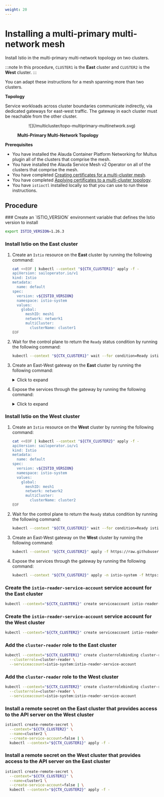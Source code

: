 ```yaml
---
weight: 20
---
```


# Installing a multi-primary multi-network mesh

Install Istio in the multi-primary multi-network topology on two clusters.

:::note
In this procedure, `CLUSTER1` is the **East** cluster and `CLUSTER2` is the **West** cluster.
:::

You can adapt these instructions for a mesh spanning more than two clusters.

**Topology**

Service workloads across cluster boundaries communicate indirectly, via dedicated gateways for east-west traffic.
The gateway in each cluster must be reachable from the other cluster.

<figure>
  <p align="center" width="100%">
    ![](/multicluster/topo-multiprimary-multinetwork.svg)
    <figcaption><strong>Multi-Primary Multi-Network Topology</strong></figcaption>
  </p>
</figure>

**Prerequisites**

- You have installed the Alauda Container Platform Networking for Multus plugin all of the clusters that comprise the mesh.
- You have installed the Alauda Service Mesh v2 Operator on all of the clusters that comprise the mesh.
- You have completed [Creating certificates for a multi-cluster mesh](./configuration-overview.mdx#creating-certificates-for-a-multi-cluster-mesh).
- You have completed [Applying certificates to a multi-cluster topology](./configuration-overview.mdx#applying-certificates-to-a-multi-network-multi-cluster-mesh).
- You have `istioctl` installed locally so that you can use to run these instructions.

## Procedure

<Steps>
  ### Create an `ISTIO_VERSION` environment variable that defines the Istio version to install

  ```bash
  export ISTIO_VERSION=1.26.3
  ```

  ### Install Istio on the **East** cluster

  1. Create an `Istio` resource on the **East** cluster by running the following command:

     ```bash
     cat <<EOF | kubectl --context "${CTX_CLUSTER1}" apply -f -
     apiVersion: sailoperator.io/v1
     kind: Istio
     metadata:
       name: default
     spec:
       version: v${ISTIO_VERSION}
       namespace: istio-system
       values:
         global:
           meshID: mesh1
           network: network1
           multiCluster:
             clusterName: cluster1
     EOF
     ```

  2. Wait for the control plane to return the `Ready` status condition by running the following command:

     ```bash
     kubectl --context "${CTX_CLUSTER1}" wait --for condition=Ready istio/default --timeout=3m
     ```

  3. Create an East-West gateway on the **East** cluster by running the following command:

     <details>
       <summary>Click to expand</summary>

       ```bash
       kubectl --context "${CTX_CLUSTER1}" apply -f https://raw.githubusercontent.com/alauda-mesh/sail-operator/main/docs/deployment-models/resources/east-west-gateway-net1.yaml
       ```
     </details>

  4. Expose the services through the gateway by running the following command:

     <details>
       <summary>Click to expand</summary>

       ```bash
       kubectl --context "${CTX_CLUSTER1}" apply -n istio-system -f https://raw.githubusercontent.com/aladua-mesh/sail-operator/main/docs/deployment-models/resources/expose-services.yaml
       ```
     </details>

  ### Install Istio on the **West** cluster

  1. Create an `Istio` resource on the **West** cluster by running the following command:

     ```bash
     cat <<EOF | kubectl --context "${CTX_CLUSTER2}" apply -f -
     apiVersion: sailoperator.io/v1
     kind: Istio
     metadata:
       name: default
     spec:
       version: v${ISTIO_VERSION}
       namespace: istio-system
       values:
         global:
           meshID: mesh1
           network: network2
           multiCluster:
             clusterName: cluster2
     EOF
     ```

  2. Wait for the control plane to return the `Ready` status condition by running the following command:

     ```bash
     kubectl --context "${CTX_CLUSTER2}" wait --for condition=Ready istio/default --timeout=3m
     ```

  3. Create an East-West gateway on the **West** cluster by running the following command:

     ```bash
     kubectl --context "${CTX_CLUSTER2}" apply -f https://raw.githubusercontent.com/alauda-mesh/sail-operator/main/docs/deployment-models/resources/east-west-gateway-net2.yaml
     ```

  4. Expose the services through the gateway by running the following command:

     ```bash
     kubectl --context "${CTX_CLUSTER2}" apply -n istio-system -f https://raw.githubusercontent.com/alauda-mesh/sail-operator/main/docs/deployment-models/resources/expose-services.yaml
     ```

  ### Create the `istio-reader-service-account` service account for the **East** cluster

  ```bash
  kubectl --context="${CTX_CLUSTER1}" create serviceaccount istio-reader-service-account -n istio-system
  ```

  ### Create the `istio-reader-service-account` service account for the **West** cluster

  ```bash
  kubectl --context="${CTX_CLUSTER2}" create serviceaccount istio-reader-service-account -n istio-system
  ```

  ### Add the `cluster-reader` role to the **East** cluster

  ```bash
  kubectl --context="${CTX_CLUSTER1}" create clusterrolebinding cluster-reader-istio-reader-sa \
    --clusterrole=cluster-reader \
    --serviceaccount=istio-system:istio-reader-service-account
  ```

  ### Add the `cluster-reader` role to the **West** cluster

  ```bash
  kubectl --context="${CTX_CLUSTER2}" create clusterrolebinding cluster-reader-istio-reader-sa \
    --clusterrole=cluster-reader \
    --serviceaccount=istio-system:istio-reader-service-account
  ```

  ### Install a remote secret on the **East** cluster that provides access to the API server on the **West** cluster

  ```bash
  istioctl create-remote-secret \
    --context="${CTX_CLUSTER2}" \
    --name=cluster2 \
    --create-service-account=false | \
    kubectl --context="${CTX_CLUSTER1}" apply -f -
  ```

  ### Install a remote secret on the **West** cluster that provides access to the API server on the **East** cluster

  ```bash
  istioctl create-remote-secret \
    --context="${CTX_CLUSTER1}" \
    --name=cluster1 \
    --create-service-account=false | \
    kubectl --context="${CTX_CLUSTER2}" apply -f -
  ```
</Steps>
